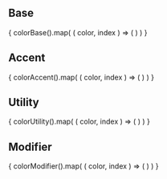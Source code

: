 [//]: # (The addon-docs blocks do not have official docs yet.)
[//]: # (They are being worked on https://github.com/storybookjs/storybook/issues/9133)
[//]: # (The list of available components can be found here:)
[//]: # (https://github.com/storybookjs/storybook/blob/master/addons/docs/src/blocks/index.ts)

<Meta title="Design Tokens|Colors" />

## Base

<ColorPalette>
{
    colorBase().map( ( color, index ) => (
        <ColorItem key={index}
            title={color.title}
            subtitle={color.subtitle}
            colors={[color.hex]}
        />
    ) )
}
</ColorPalette>

## Accent

<ColorPalette>
{
    colorAccent().map( ( color, index ) => (
        <ColorItem key={index}
            title={color.title}
            subtitle={color.subtitle}
            colors={[color.hex]}
        />
    ) )
}
</ColorPalette>

## Utility

<ColorPalette>
{
    colorUtility().map( ( color, index ) => (
        <ColorItem key={index}
            title={color.title}
            subtitle={color.subtitle}
            colors={[color.hex]}
        />
    ) )
}
</ColorPalette>

## Modifier

<ColorPalette>
{
    colorModifier().map( ( color, index ) => (
        <ColorItem key={index}
            title={color.title}
            subtitle={color.subtitle}
            colors={[color.hex]}
        />
    ) )
}
</ColorPalette>